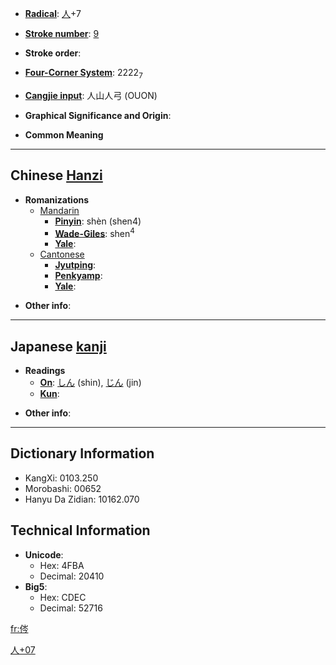 * '''[[Wiktionary:Chinese radical index| Radical]]''': [[Wiktionary:Chinese radical index 人|人]]+7

* '''[[Wiktionary:Chinese total strokes index|Stroke number]]''': [[Wiktionary:Chinese total strokes index 9|9]]

* '''Stroke order''': 

* '''[[Wiktionary:Chinese four corner index|Four-Corner System]]''': 2222<sub>7</sub>

* '''[[Wiktionary:Chinese Cangjie index|Cangjie input]]''': 人山人弓 (OUON)

* '''Graphical Significance and Origin''': 

* '''Common Meaning'''

----

== Chinese [[Hanzi]] ==

* '''Romanizations'''
** [[Mandarin]]
*** '''[[Pinyin]]''': shèn (shen4)
*** '''[[Wade-Giles]]''': shen<sup>4</sup>
*** '''[[Yale]]''': 
**[[Cantonese]]
***'''[[Jyutping]]''':
***'''[[Penkyamp]]''': 
***'''[[Yale]]''': 

* '''Other info''': 

----

== Japanese [[kanji]] ==

* '''Readings'''
** '''[[On]]''': [[しん]] (shin), [[じん]] (jin)
** '''[[Kun]]''': 

* '''Other info''':  

----

== Dictionary Information ==

* KangXi: 0103.250
* Morobashi: 00652
* Hanyu Da Zidian: 10162.070

== Technical Information ==

* '''Unicode''':
** Hex: 4FBA
** Decimal: 20410
* '''Big5''':
** Hex: CDEC
** Decimal: 52716

[[Category:CJKV Character articles lacking a common meaning|人+07]]

[[fr:侺]]